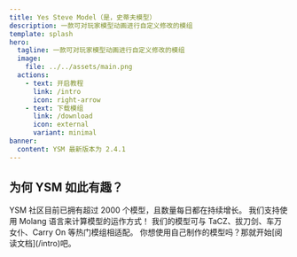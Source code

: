 ```yaml
---
title: Yes Steve Model（是，史蒂夫模型）
description: 一款可对玩家模型动画进行自定义修改的模组
template: splash
hero:
  tagline: 一款可对玩家模型动画进行自定义修改的模组
  image:
    file: ../../assets/main.png
  actions:
    - text: 开启教程
      link: /intro
      icon: right-arrow
    - text: 下载模组
      link: /download
      icon: external
      variant: minimal
banner:
  content: YSM 最新版本为 2.4.1
---
```



<Hero />

## 为何 YSM 如此有趣？

<CardGrid stagger>
  <Card title="充满活力的社区" icon="pencil">
    YSM 社区目前已拥有超过 2000 个模型，且数量每日都在持续增长。
  </Card>
  <Card title="Molang 语言运算" icon="add-document">
    我们支持使用 Molang 语言来计算模型的运作方式！
  </Card>
  <Card title="热门模组联动" icon="setting">
    我们的模型可与 TaCZ、拔刀剑、车万女仆、Carry On 等热门模组相适配。
  </Card>
  <Card title="开启文档阅读" icon="open-book">
    你想使用自己制作的模型吗？那就开始[阅读文档](/intro)吧。
  </Card>
</CardGrid>
